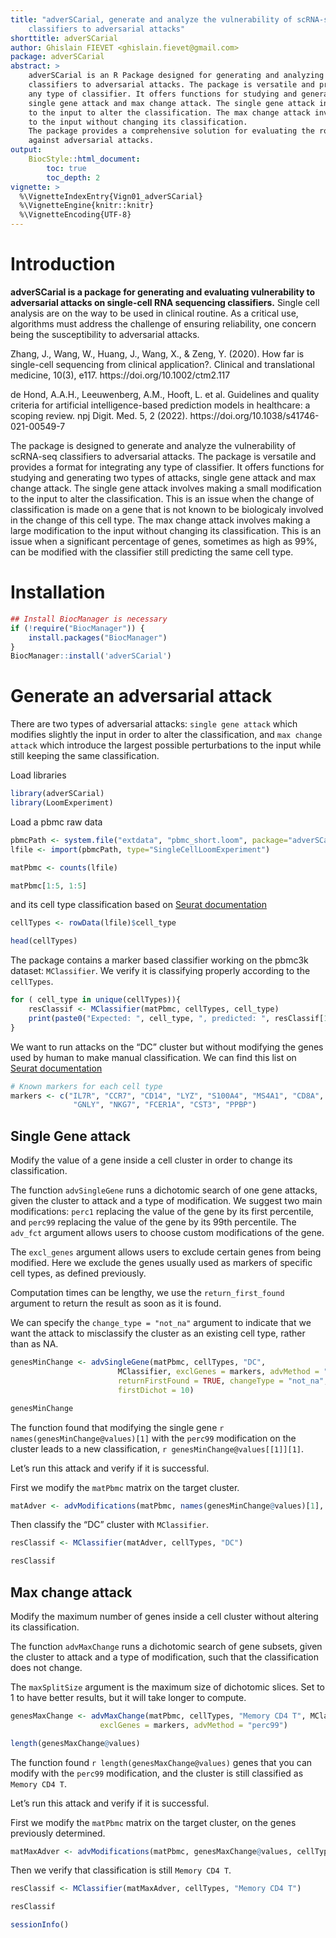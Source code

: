 ```yaml
---
title: "adverSCarial, generate and analyze the vulnerability of scRNA-seq
    classifiers to adversarial attacks"
shorttitle: adverSCarial
author: Ghislain FIEVET <ghislain.fievet@gmail.com>
package: adverSCarial
abstract: >
    adverSCarial is an R Package designed for generating and analyzing the vulnerability of scRNA-seq
    classifiers to adversarial attacks. The package is versatile and provides a format for integrating
    any type of classifier. It offers functions for studying and generating two types of attacks,
    single gene attack and max change attack. The single gene attack involves making a small modification
    to the input to alter the classification. The max change attack involves making a large modification
    to the input without changing its classification.
    The package provides a comprehensive solution for evaluating the robustness of scRNA-seq classifiers
    against adversarial attacks.
output:
    BiocStyle::html_document:
        toc: true
        toc_depth: 2
vignette: >
  %\VignetteIndexEntry{Vign01_adverSCarial}
  %\VignetteEngine{knitr::knitr}
  %\VignetteEncoding{UTF-8}
---
```


# Introduction
**adverSCarial is a package for generating and evaluating vulnerability to adversarial attacks on single-cell RNA sequencing classifiers.**
Single cell analysis are on the way to be used in clinical routine. As a critical use, algorithms must address the challenge of ensuring reliability, one concern being the susceptibility to adversarial attacks.


Zhang, J., Wang, W., Huang, J., Wang, X., & Zeng, Y. (2020). How far is single-cell sequencing from clinical application?. Clinical and translational medicine, 10(3), e117. https://doi.org/10.1002/ctm2.117

de Hond, A.A.H., Leeuwenberg, A.M., Hooft, L. et al. Guidelines and quality criteria for artificial intelligence-based prediction models in healthcare: a scoping review. npj Digit. Med. 5, 2 (2022). https://doi.org/10.1038/s41746-021-00549-7


The package is designed to generate and analyze the vulnerability of scRNA-seq classifiers to adversarial attacks. The package is versatile and provides a format for integrating
any type of classifier. It offers functions for studying and generating two types of attacks, single gene attack and max change attack.
The single gene attack involves making a small modification to the input to alter the classification. This is an issue when the change of classification is made on a gene that is not known to be biologicaly involved in the change of this cell type.
The max change attack involves making a large modification to the input without changing its classification. This is an issue when a significant percentage of genes, sometimes as high as 99%, can be modified with the classifier still predicting the same cell type.


# Installation
```r
## Install BiocManager is necessary
if (!require("BiocManager")) {
    install.packages("BiocManager")
}
BiocManager::install('adverSCarial')
```

# Generate an adversarial attack

There are two types of adversarial attacks: `single gene attack` which modifies slightly the input in order to alter the classification, and `max change attack` which introduce the largest possible perturbations to the input while still keeping the same classification.

Load libraries

```r
library(adverSCarial)
library(LoomExperiment)
```

Load a pbmc raw data

```r
pbmcPath <- system.file("extdata", "pbmc_short.loom", package="adverSCarial")
lfile <- import(pbmcPath, type="SingleCellLoomExperiment")
```

```r
matPbmc <- counts(lfile)
```

```r
matPbmc[1:5, 1:5]
```


and its cell type classification based on [Seurat documentation](https://satijalab.org/seurat/articles/pbmc3k_tutorial.html)
```r
cellTypes <- rowData(lfile)$cell_type
```

```r
head(cellTypes)
```

The package contains a marker based classifier working on the pbmc3k dataset: `MClassifier`.
We verify it is classifying properly according to the `cellTypes`.

```r
for ( cell_type in unique(cellTypes)){
    resClassif <- MClassifier(matPbmc, cellTypes, cell_type)
    print(paste0("Expected: ", cell_type, ", predicted: ", resClassif[1]))
}
```

We want to run attacks on the "DC" cluster but without modifying the genes used by human to make manual classification. We can find this list on [Seurat documentation](https://satijalab.org/seurat/articles/pbmc3k_tutorial.html)

```r
# Known markers for each cell type
markers <- c("IL7R", "CCR7", "CD14", "LYZ", "S100A4", "MS4A1", "CD8A", "FCGR3A", "MS4A7",
              "GNLY", "NKG7", "FCER1A", "CST3", "PPBP")
```

## Single Gene attack

Modify the value of a gene inside a cell cluster in order to change its classification.

The function `advSingleGene` runs a dichotomic search of one gene attacks, given the cluster to attack and a type of modification. We suggest two main modifications: `perc1` replacing the value of the gene by its first percentile, and `perc99` replacing the value of the gene by its 99th percentile. The `adv_fct` argument allows users to choose custom modifications of the gene.

The `excl_genes` argument allows users to exclude certain genes from being modified. Here we exclude the genes usually used as markers of specific cell types, as defined previously.

Computation times can be lengthy, we use the `return_first_found` argument to return the result as soon as it is found.

We can specify the `change_type = "not_na"` argument to indicate that we want the attack to misclassify the cluster as an existing cell type, rather than as NA.

```r
genesMinChange <- advSingleGene(matPbmc, cellTypes, "DC",
                        MClassifier, exclGenes = markers, advMethod = "perc99",
                        returnFirstFound = TRUE, changeType = "not_na",
                        firstDichot = 10)
```
```r
genesMinChange
```

The function found that modifying the single gene `r names(genesMinChange@values)[1]` with the `perc99` modification on the cluster leads to a new classification, `r genesMinChange@values[[1]][1]`.

Let's run this attack and verify if it is successful.

First we modify the `matPbmc` matrix on the target cluster.

```r
matAdver <- advModifications(matPbmc, names(genesMinChange@values)[1], cellTypes, "DC")
```

Then classify the "DC" cluster with `MClassifier`.
```r
resClassif <- MClassifier(matAdver, cellTypes, "DC")
```
```r
resClassif
```

## Max change attack

Modify the maximum number of genes inside a cell cluster without altering its classification.

The function `advMaxChange` runs a dichotomic search of gene subsets, given the cluster to attack and a type of modification, such that the classification does not change.

The `maxSplitSize` argument is the maximum size of dichotomic slices. Set to 1 to have better results, but it will take longer to compute.

```r
genesMaxChange <- advMaxChange(matPbmc, cellTypes, "Memory CD4 T", MClassifier,
                    exclGenes = markers, advMethod = "perc99")
```
```r
length(genesMaxChange@values)
```


The function found `r length(genesMaxChange@values)` genes that you can modify with the `perc99` modification, and the cluster is still classified as `Memory CD4 T`.

Let's run this attack and verify if it is successful.

First we modify the `matPbmc` matrix on the target cluster, on the genes previously determined.

```r
matMaxAdver <- advModifications(matPbmc, genesMaxChange@values, cellTypes, "Memory CD4 T")
```

Then we verify that classification is still `Memory CD4 T`.
```r
resClassif <- MClassifier(matMaxAdver, cellTypes, "Memory CD4 T")
```
```r
resClassif
```

```r
sessionInfo()
```